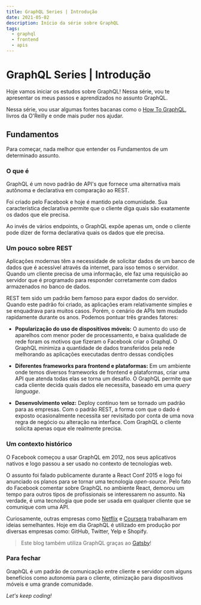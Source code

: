 ```yaml
---
title: GraphQL Series | Introdução
date: 2021-05-02
description: Início da série sobre GraphQL
tags:
  - graphql
  - frontend
  - apis
---
```


# GraphQL Series | Introdução

Hoje vamos iniciar os estudos sobre GraphQL! Nessa série, vou te apresentar os meus passos e aprendizados no assunto GraphQL.

Nessa série, vou usar algumas fontes bacanas como o [How To GraphQL](https://www.howtographql.com/), livros da O'Reilly e onde mais puder nos ajudar.

## Fundamentos

Para começar, nada melhor que entender os Fundamentos de um determinado assunto. 

### O que é
GraphQL é um novo padrão de API's que fornece uma alternativa mais autônoma e declarativa em comparação ao REST. 

Foi criado pelo Facebook e hoje é mantido pela comunidade. Sua característica declarativa permite que o cliente diga quais são exatamente os dados que ele precisa.

Ao invés de vários endpoints, o GraphQL expõe apenas um, onde o cliente pode dizer de forma declarativa quais os dados que ele precisa.

### Um pouco sobre REST

Aplicações modernas têm a necessidade de solicitar dados de um banco de dados que é acessível através da internet, para isso temos o servidor.
Quando um cliente precisa de uma informação, ele faz uma requisição ao servidor que é programado para responder corretamente com dados armazenados no banco de dados.

REST tem sido um padrão bem famoso para expor dados do servidor. Quando este padrão foi criado, as aplicações eram relativamente simples e se enquadrava para muitos casos.
Porém, o cenário de APIs tem mudado rapidamente durante os anos. Podemos pontuar três grandes fatores:

- **Popularização do uso de dispositivos móveis:** 
O aumento do uso de aparelhos com menor poder de processamento, e baixa qualidade de rede foram os motivos que fizeram o Facebook criar o Graphql. 
O GraphQL minimiza a quantidade de dados transferidos pela rede melhorando as aplicações executadas dentro dessas condições

- **Diferentes frameworks para frontend e plataformas:**
Em um ambiente onde temos diversos frameworks de frontend e plataformas, criar uma API que atenda todas elas se torna um desafio. O GraphQL permite que cada cliente decida quais dados ele necessita, baseado em uma _query language_.

- **Desenvolvimento veloz:**
Deploy contínuo tem se tornado um padrão para as empresas. Com o padrão REST, a forma com que o dado é exposto ocasionalmente necessita ser revisitado por conta de uma nova regra de negócio ou alteração na interface. Com GraphQL o cliente solicita apenas oque ele realmente precisa.

### Um contexto histórico

O Facebook começou a usar GraphQL em 2012, nos seus aplicativos nativos e logo passou a ser usado no contexto de tecnologias web.

O assunto foi falado publicamente durante a React Conf 2015 e logo foi anunciado os planos para se tornar uma tecnologia _open-source_. 
Pelo fato do Facebook comentar sobre GraphQL no ambiente React, demorou um tempo para outros tipos de profissionais se interessarem no assunto.
Na verdade, é uma tecnologia que pode ser usada em qualquer cliente que se comunique com uma API.

Curiosamente, outras empresas como [Netflix](https://medium.com/netflix-techblog) e [Coursera](https://building.coursera.org/) trabalharam em ideias semelhantes. 
Hoje em dia GraphQL é utilizado em produção por diversas empresas como: GitHub, Twitter, Yelp e Shopify.

> Este blog também utiliza GraphQL graças ao [Gatsby](https://www.gatsbyjs.com/docs/graphql/)!

### Para fechar

GraphQL é um padrão de comunicação entre cliente e servidor com alguns benefícios como autonomia para o cliente, otimização para dispositivos móveis e uma grande comunidade.

*Let's keep coding!*

